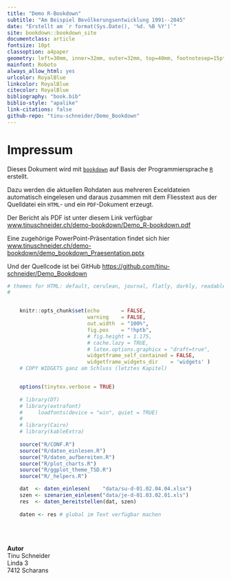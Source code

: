 ```yaml
--- 
title: "Demo R-Bookdown"
subtitle: "Am Beispiel Bevölkerungsentwicklung 1991--2045"
date: "Erstellt am `r format(Sys.Date(), '%d. %B %Y')`"
site: bookdown::bookdown_site
documentclass: article
fontsize: 10pt
classoption: a4paper
geometry: left=30mm, inner=32mm, outer=32mm, top=40mm, footnotesep=15pt, head=18pt, headsep=20mm
mainfont: Roboto
always_allow_html: yes
urlcolor: RoyalBlue
linkcolor: RoyalBlue
citecolor: RoyalBlue
bibliography: "book.bib"
biblio-style: "apalike"
link-citations: false
github-repo: "tinu-schneider/Demo_Bookdown"
---
```



# Impressum {-}


\normalsize

\setstretch{1.03}

Dieses Dokument wird mit [`bookdown`](http://bookdown.org) auf Basis der Programmiersprache [`R`](https://www.r-project.org/) erstellt. 

Dazu werden die aktuellen Rohdaten aus mehreren Exceldateien automatisch eingelesen und daraus zusammen mit dem Fliesstext aus der Quelldatei ein `HTML`- und ein `PDF`-Dokument erzeugt. 

Der Bericht als PDF ist unter diesem Link verfügbar    
[www.tinuschneider.ch/demo-bookdown/Demo_R-bookdown.pdf](https://www.tinuschneider.ch/demo-bookdown/Demo_R-bookdown.pdf)

Eine zugehörige PowerPoint-Präsentation findet sich hier    
[www.tinuschneider.ch/demo-bookdown/demo_bookdown_Praesentation.pptx](https://www.tinuschneider.ch/demo-bookdown/demo_bookdown_Praesentation.pptx)

Und der Quellcode ist bei GitHub [https://github.com/tinu-schneider/Demo_Bookdown](https://github.com/tinu-schneider/Demo_Bookdown)


```r

# themes for HTML: default, cerulean, journal, flatly, darkly, readable, spacelab, united, cosmo, lumen, paper, sandstone, simplex, yeti
# 


    knitr::opts_chunk$set(echo       = FALSE, 
                          warning    = FALSE, 
                          out.width  = "100%", 
                          fig.pos    = "!hptb",
                          # fig.height = 1.175,
                          # cache.lazy = TRUE, 
                          # latex.options.graphicx = "draft=true",
                          widgetframe_self_contained = FALSE,
                          widgetframe_widgets_dir    = 'widgets' ) 
    # COPY WIDGETS ganz am Schluss (letztes Kapitel)


    options(tinytex.verbose = TRUE) 
    
    # library(DT)
    # library(extrafont)
    #     loadfonts(device = "win", quiet = TRUE)
    # 
    # library(Cairo) 
    # library(kableExtra)
    
    source("R/CONF.R")
    source("R/daten_einlesen.R")
    source("R/daten_aufbereiten.R")
    source("R/plot_charts.R")
    source("R/ggplot_theme_TSD.R")
    source("R/_helpers.R")

    dat  <- daten_einlesen(    "data/su-d-01.02.04.04.xlsx")
    szen <- szenarien_einlesen("data/je-d-01.03.02.01.xls")
    res  <- daten_bereitstellen(dat, szen)
    
    daten <- res # global im Text verfügbar machen

```


\vfill
\hrule
\vfill

<br><br>


**Autor**    
Tinu Schneider       
Linda 3          
7412 Scharans  
<br>

\thispagestyle{empty}
\clearpage




